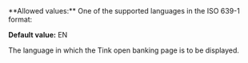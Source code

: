 <ResponseField name="Culture" type="string" >
**Allowed values:** One of the supported languages in the ISO 639-1 format: 

**Default value:** EN

The language in which the Tink open banking page is to be displayed.
</ResponseField>